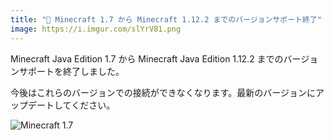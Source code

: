 ```yaml
---
title: "📝 Minecraft 1.7 から Minecraft 1.12.2 までのバージョンサポート終了"
image: https://i.imgur.com/slYrV81.png
---
```


Minecraft Java Edition 1.7 から Minecraft Java Edition 1.12.2 までのバージョンサポートを終了しました。

<!-- truncate -->

今後はこれらのバージョンでの接続ができなくなります。最新のバージョンにアップデートしてください。

![Minecraft 1.7](https://i.imgur.com/slYrV81.png)
